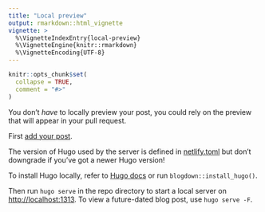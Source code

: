 ```yaml
---
title: "Local preview"
output: rmarkdown::html_vignette
vignette: >
  %\VignetteIndexEntry{local-preview}
  %\VignetteEngine{knitr::rmarkdown}
  %\VignetteEncoding{UTF-8}
---
```


```r
knitr::opts_chunk$set(
  collapse = TRUE,
  comment = "#>"
)
```

You don't _have_ to locally preview your post, you could rely on the preview that will appear in your pull request.

First [add your post](https://docs.ropensci.org/roblog/articles/pr-guidance.html#add-your-post).

The version of Hugo used by the server is defined in [netlify.toml](https://github.com/ropensci/roweb2/blob/master/netlify.toml) but don't downgrade if you've got a newer Hugo version!

To install Hugo locally, refer to [Hugo docs](https://gohugo.io/getting-started/installing/) or run `blogdown::install_hugo()`.

Then run `hugo serve` in the repo directory to start a local server on [http://localhost:1313](http://localhost:1313). To view a future-dated blog post, use `hugo serve -F`.

